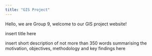 ```yaml
---
title: "GIS Project"
---
```


Hello, we are Group 9, welcome to our GIS project website!

insert title here

insert short description of not more than 350 words summarising the motivation, objectives, methodology and key findings here